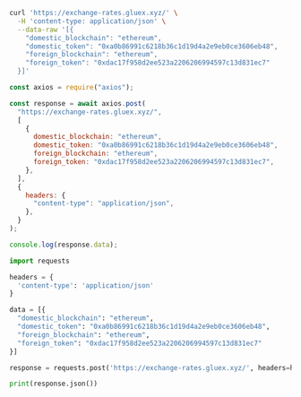 <CodeGroup>

```bash bash
curl 'https://exchange-rates.gluex.xyz/' \
  -H 'content-type: application/json' \
  --data-raw '[{
    "domestic_blockchain": "ethereum",
    "domestic_token": "0xa0b86991c6218b36c1d19d4a2e9eb0ce3606eb48",
    "foreign_blockchain": "ethereum",
    "foreign_token": "0xdac17f958d2ee523a2206206994597c13d831ec7"
  }]'
```

```javascript javascript
const axios = require("axios");

const response = await axios.post(
  "https://exchange-rates.gluex.xyz/",
  [
    {
      domestic_blockchain: "ethereum",
      domestic_token: "0xa0b86991c6218b36c1d19d4a2e9eb0ce3606eb48",
      foreign_blockchain: "ethereum",
      foreign_token: "0xdac17f958d2ee523a2206206994597c13d831ec7",
    },
  ],
  {
    headers: {
      "content-type": "application/json",
    },
  }
);

console.log(response.data);
```

```python python
import requests

headers = {
  'content-type': 'application/json'
}

data = [{
  "domestic_blockchain": "ethereum",
  "domestic_token": "0xa0b86991c6218b36c1d19d4a2e9eb0ce3606eb48",
  "foreign_blockchain": "ethereum",
  "foreign_token": "0xdac17f958d2ee523a2206206994597c13d831ec7"
}]

response = requests.post('https://exchange-rates.gluex.xyz/', headers=headers, json=data)

print(response.json())
```

</CodeGroup>

